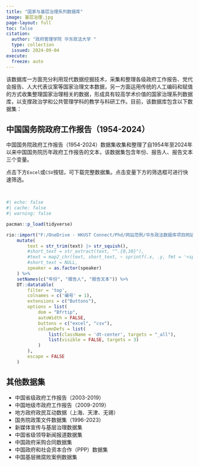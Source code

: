 ```yaml
---
title: "国家与基层治理系列数据库"
image: 基层治理.jpg
page-layout: full
toc: false
citation:
  author: "政府管理学院 华东政法大学 "
  type: collection
  issued: 2024-09-04
execute: 
  freeze: auto
---
```


该数据库一方面充分利用现代数据挖掘技术，采集和整理各级政府工作报告、党代会报告、人大代表议案等国家治理文本数据，另一方面运用传统的人工编码和赋值的方式收集整理国家治理相关的数据，形成具有较高学术价值的国家治理系列数据库，以支撑政治学和公共管理学科的教学与科研工作。目前，该数据库包含以下数据集：

::: {.panel-tabset align="left"}
## 中国国务院政府工作报告（1954-2024）

中国国务院政府工作报告（1954-2024）数据集收集和整理了自1954年至2024年以来中国国务院历年政府工作报告的文本，该数据集包含年份、报告人、报告文本三个变量。

点击下方`Excel`或`CSV`按钮，可下载完整数据集。点击变量下方的筛选框可进行快速筛选。

<br>

```r
#| echo: false
#| cache: false
#| warning: false

pacman::p_load(tidyverse)

rio::import("F:/OneDrive - HKUST Connect/Phd/网站范例/华东政法数据库项目网站/data_for_coding/GovernmentReport(1954-2024).xlsx", setclass = "tibble") %>% 
    mutate(
        text = str_trim(text) |> str_squish(),
        #short_text = str_extract(text, "^.{0,30}"),
        #text = map2_chr(text, short_text, ~ sprintf(.x, .y, fmt = '<span title="%s">%s...</span>')),
        #short_text = NULL,
        speaker = as.factor(speaker)
    ) %>% 
    setNames(c("年份", "报告人", "报告文本")) %>%
    DT::datatable(
        filter = 'top',
        colnames = c('编号' = 1),
        extensions = c("Buttons"),
        options = list(
            dom = "Bfrtip",
            autoWidth = FALSE,
            buttons = c("excel", "csv"),
            columnDefs = list(
                list(className = 'dt-center', targets = "_all"),
                list(visible = FALSE, targets = 3)
            )
        ),
        escape = FALSE
    )
```

## 其他数据集
- 中国省级政府工作报告（2003-2019）
- 中国地级市政府工作报告（2009-2019）
- 地方政府政民互动数据（上海、天津、无锡）
- 国务院政策文件数据集（1996-2023）
- 新媒体宣传与基层治理数据集
- 中国省级领导新闻报道数据集
- 中国政府采购合同数据集
- 中国政府和社会资本合作（PPP）数据集
- 中国基层微腐败案例数据集
:::

